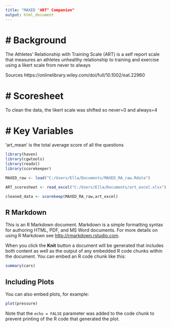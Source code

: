 ---
title: "MAXED "ART" Companion"
output: html_document
---

# # Background 

The Athletes' Relationship with Training Scale (ART) is a self report scale that measures an athletes unhealthy relationship to training and exercise using a likert scale from never to always 

Sources 
https://onlinelibrary.wiley.com/doi/full/10.1002/eat.22960

# # Scoresheet 
To clean the data, the likert scale was shifted so never=0 and always=4

# # Key Variables

'art_mean' is the total average score of all the questions

```{r, echo=FALSE}

library(haven)
library(cgwtools)
library(readxl)
library(scorekeeper)

MAXED_raw <- load("C:/Users/Ella/Documents/MAXED_RA_raw.Rdata")

ART_scoresheet <- read_excel("C:/Users/Ella/Documents/art_excel.xlsx")

cleaned_data <- scorekeep(MAXED_RA_raw,art_excel)

```

## R Markdown

This is an R Markdown document. Markdown is a simple formatting syntax for authoring HTML, PDF, and MS Word documents. For more details on using R Markdown see <http://rmarkdown.rstudio.com>.

When you click the **Knit** button a document will be generated that includes both content as well as the output of any embedded R code chunks within the document. You can embed an R code chunk like this:

```{r cars}
summary(cars)
```

## Including Plots

You can also embed plots, for example:

```{r pressure, echo=FALSE}
plot(pressure)
```

Note that the `echo = FALSE` parameter was added to the code chunk to prevent printing of the R code that generated the plot.
